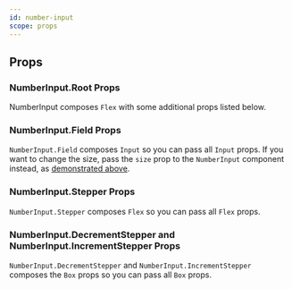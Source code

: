 ```yaml
---
id: number-input
scope: props
---
```


## Props

### NumberInput.Root Props

NumberInput composes `Flex` with some additional props listed below.

<PropsTable of='NumberInputRoot' />

### NumberInput.Field Props

`NumberInput.Field` composes `Input` so you can pass all `Input` props. If you
want to change the size, pass the `size` prop to the `NumberInput` component
instead, as [demonstrated above](#changing-the-size-of-the-input).

### NumberInput.Stepper Props

`NumberInput.Stepper` composes `Flex` so you can pass all `Flex` props.

### NumberInput.DecrementStepper and NumberInput.IncrementStepper Props

`NumberInput.DecrementStepper` and `NumberInput.IncrementStepper` composes the
`Box` props so you can pass all `Box` props.
